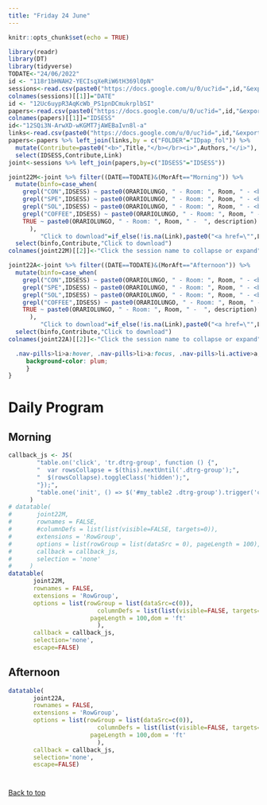 ```yaml
---
title: "Friday 24 June"
---
```


```r
knitr::opts_chunk$set(echo = TRUE)
```

```r
library(readr)
library(DT)
library(tidyverse)
TODATE<-"24/06/2022"
id <- "118r1bHNAH2-YECIsqXeRiW6tH369l0pN"
sessions<-read.csv(paste0("https://docs.google.com/u/0/uc?id=",id,"&export=download"),sep=";")
colnames(sessions)[[1]]="DATE"
id <- "12Uc6uypR3AqKcWb_PS1pnDCmukrplbSI"
papers<-read.csv(paste0("https://docs.google.com/u/0/uc?id=",id,"&export=download"),sep=";")
colnames(papers)[[1]]="IDSESS"
id<-"12SQi3N-ArwXD-wKGMT7jAWEBaIvn8l-a"
links<-read.csv(paste0("https://docs.google.com/u/0/uc?id=",id,"&export=download"),sep=";")
papers<-papers %>% left_join(links,by = c("FOLDER"="IDpap_fol")) %>%
  mutate(Contribute=paste0("<b>",Title,"</b></br><i>",Authors,"</i>"), Link=Links)%>% 
  select(IDSESS,Contribute,Link)
joint<-sessions %>% left_join(papers,by=c("IDSESS"="IDSESS"))
```


```r
joint22M<-joint %>% filter((DATE==TODATE)&(MorAft=="Morning")) %>% 
  mutate(binfo=case_when(
    grepl("CON",IDSESS) ~ paste0(ORARIOLUNGO, " - Room: ", Room, " - <br/> ", description),
    grepl("SPE",IDSESS) ~ paste0(ORARIOLUNGO, " - Room: ", Room, " - <br/> ", description," Chair: ", CHAIR, " Disc.: ", DISCUSSANT),
    grepl("SOL",IDSESS) ~ paste0(ORARIOLUNGO, " - Room: ", Room, " - <br/> ", description," Chair: ", CHAIR),
    grepl("COFFEE",IDSESS) ~ paste0(ORARIOLUNGO, " - Room: ", Room, " -  ", description),
    TRUE ~ paste0(ORARIOLUNGO, " - Room: ", Room, " -  ", description)
      ),
         "Click to download"=if_else(!is.na(Link),paste0("<a href=\"",Link,"\">View</a>"),"not avail.")) %>% 
  select(binfo,Contribute,"Click to download")
colnames(joint22M)[[2]]<-"Click the session name to collapse or expand"

joint22A<-joint %>% filter((DATE==TODATE)&(MorAft=="Afternoon")) %>% 
  mutate(binfo=case_when(
    grepl("CON",IDSESS) ~ paste0(ORARIOLUNGO, " - Room: ", Room, " - <br/> ", description),
    grepl("SPE",IDSESS) ~ paste0(ORARIOLUNGO, " - Room: ", Room, " - <br/> ", description," Chair: ", CHAIR, " Disc.: ", DISCUSSANT),
    grepl("SOL",IDSESS) ~ paste0(ORARIOLUNGO, " - Room: ", Room, " - <br/> ", description," Chair: ", CHAIR),
    grepl("COFFEE",IDSESS) ~ paste0(ORARIOLUNGO, " - Room: ", Room, " -  ", description),
    TRUE ~ paste0(ORARIOLUNGO, " - Room: ", Room, " -  ", description)
      ),
         "Click to download"=if_else(!is.na(Link),paste0("<a href=\"",Link,"\">View</a>"),"not avail.")) %>% 
  select(binfo,Contribute,"Click to download")
colnames(joint22A)[[2]]<-"Click the session name to collapse or expand"
```

```css
  .nav-pills>li>a:hover, .nav-pills>li>a:focus, .nav-pills>li.active>a,     .nav-pills>li.active>a:hover, .nav-pills>li.active>a:focus{
     background-color: plum;
     }
}
```

# Daily Program {.tabset .tabset-fade .tabset-pills}

## Morning

```r
callback_js <- JS(
        "table.on('click', 'tr.dtrg-group', function () {",
        "  var rowsCollapse = $(this).nextUntil('.dtrg-group');",
        "  $(rowsCollapse).toggleClass('hidden');",
        "});",
        "table.one('init', () => $('#my_table2 .dtrg-group').trigger('click'))"
      )
# datatable(
#       joint22M,
#       rownames = FALSE,
#       #columnDefs = list(list(visible=FALSE, targets=0)),
#       extensions = 'RowGroup',
#       options = list(rowGroup = list(dataSrc = 0), pageLength = 100),
#       callback = callback_js,
#       selection = 'none'
#     )
datatable(
       joint22M,
       rownames = FALSE,
       extensions = 'RowGroup', 
       options = list(rowGroup = list(dataSrc=c(0)),
                         columnDefs = list(list(visible=FALSE, targets=c(0))),
                       pageLength = 100,dom = 'ft'
                         ),
       callback = callback_js,
       selection='none',
       escape=FALSE)


```

## Afternoon

```r
datatable(
       joint22A,
       rownames = FALSE,
       extensions = 'RowGroup', 
       options = list(rowGroup = list(dataSrc=c(0)),
                         columnDefs = list(list(visible=FALSE, targets=c(0))),
                       pageLength = 100,dom = 'ft'
                         ),
       callback = callback_js,
       selection='none',
       escape=FALSE)
```
# {-}

<a href="#top">Back to top</a>
